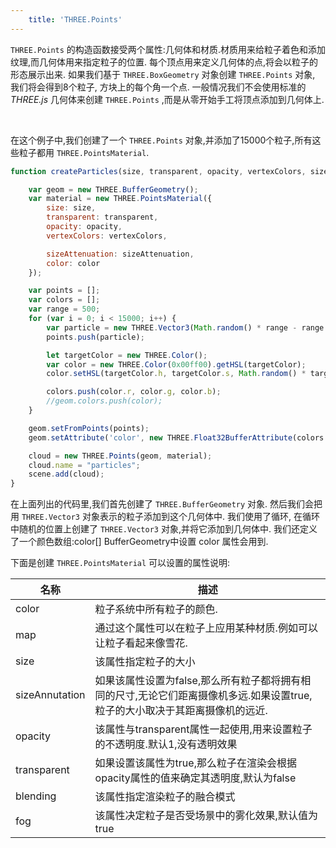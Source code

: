 ```yaml
---
    title: 'THREE.Points'
---
```


`THREE.Points` 的构造函数接受两个属性:几何体和材质.材质用来给粒子着色和添加纹理,而几何体用来指定粒子的位置.
每个顶点用来定义几何体的点,将会以粒子的形态展示出来. 
如果我们基于 `THREE.BoxGeometry` 对象创建 `THREE.Points` 对象, 我们将会得到8个粒子, 方块上的每个角一个点. 一般情况我们不会使用标准的 *THREE.js* 几何体来创建 `THREE.Points` ,而是从零开始手工将顶点添加到几何体上.


<Scene />

<br/>

在这个例子中,我们创建了一个 `THREE.Points` 对象,并添加了15000个粒子,所有这些粒子都用 `THREE.PointsMaterial`.

```jsx title='chapter-07/02-basic-points.jsx'
function createParticles(size, transparent, opacity, vertexColors, sizeAttenuation, color) {

    var geom = new THREE.BufferGeometry();
    var material = new THREE.PointsMaterial({
        size: size,
        transparent: transparent,
        opacity: opacity,
        vertexColors: vertexColors,

        sizeAttenuation: sizeAttenuation,
        color: color
    });

    var points = [];
    var colors = [];
    var range = 500;
    for (var i = 0; i < 15000; i++) {
        var particle = new THREE.Vector3(Math.random() * range - range / 2, Math.random() * range - range / 2, Math.random() * range - range / 2);
        points.push(particle);

        let targetColor = new THREE.Color();
        var color = new THREE.Color(0x00ff00).getHSL(targetColor);
        color.setHSL(targetColor.h, targetColor.s, Math.random() * targetColor.l);

        colors.push(color.r, color.g, color.b);
        //geom.colors.push(color);
    }

    geom.setFromPoints(points);
    geom.setAttribute('color', new THREE.Float32BufferAttribute(colors ,3) )

    cloud = new THREE.Points(geom, material);
    cloud.name = "particles";
    scene.add(cloud);
}
```

在上面列出的代码里,我们首先创建了 `THREE.BufferGeometry` 对象. 然后我们会把用 `THREE.Vector3` 对象表示的粒子添加到这个几何体中. 
我们使用了循环, 在循环中随机的位置上创建了 `THREE.Vector3` 对象,并将它添加到几何体中.
我们还定义了一个颜色数组:color[] BufferGeometry中设置 color 属性会用到.

下面是创建 `THREE.PointsMaterial` 可以设置的属性说明:

|名称|描述|
|---|---|
|color|粒子系统中所有粒子的颜色.|
|map|通过这个属性可以在粒子上应用某种材质.例如可以让粒子看起来像雪花.|
|size|该属性指定粒子的大小|
|sizeAnnutation|如果该属性设置为false,那么所有粒子都将拥有相同的尺寸,无论它们距离摄像机多远.如果设置true,粒子的大小取决于其距离摄像机的远近.|
|opacity|该属性与transparent属性一起使用,用来设置粒子的不透明度.默认1,没有透明效果|
|transparent|如果设置该属性为true,那么粒子在渲染会根据opacity属性的值来确定其透明度,默认为false|
|blending|该属性指定渲染粒子的融合模式|
|fog|该属性决定粒子是否受场景中的雾化效果,默认值为true|

